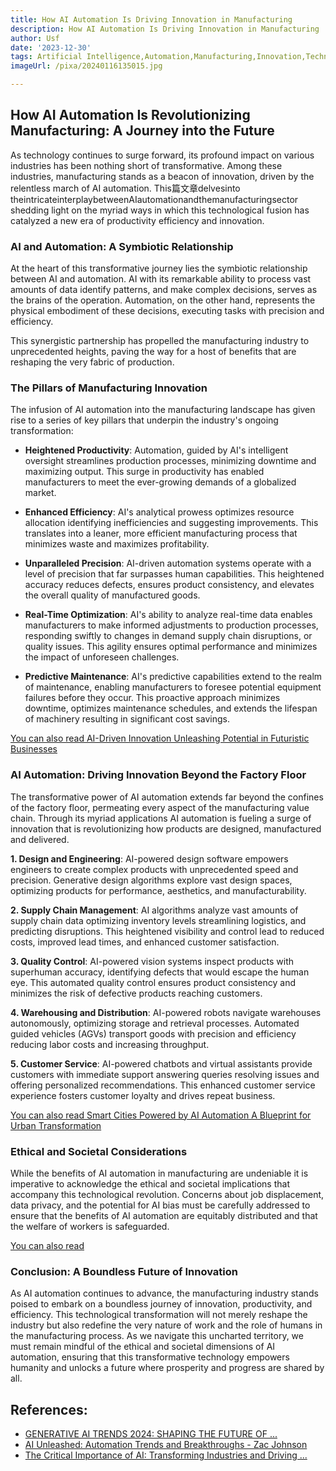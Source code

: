 ```yaml
---
title: How AI Automation Is Driving Innovation in Manufacturing
description: How AI Automation Is Driving Innovation in Manufacturing
author: Usf
date: '2023-12-30'
tags: Artificial Intelligence,Automation,Manufacturing,Innovation,Technology,Efficiency,Productivity,Growth
imageUrl: /pixa/20240116135015.jpg

---
```

## How AI Automation Is Revolutionizing Manufacturing: A  Journey  into the Future

As technology continues to  surge forward, its profound impact on various industries has been  nothing short of transformative. Among these industries, manufacturing  stands as a beacon of innovation, driven by the relentless march of AI automation. This篇文章delvesinto theintricateinterplaybetweenAIautomationandthemanufacturingsector shedding light on the myriad ways in which this technological fusion has catalyzed a  new era of productivity efficiency and innovation.

### AI and Automation: A Symbiotic Relationship

At the heart of this transformative journey lies the symbiotic relationship between AI and automation. AI with its  remarkable ability to process vast amounts of data identify patterns,  and  make complex decisions, serves as the brains of the operation. Automation, on the other hand, represents the physical embodiment of  these  decisions, executing tasks with precision and efficiency.

This synergistic partnership has propelled the manufacturing industry to unprecedented heights, paving the way for a host of benefits that are reshaping the very fabric of  production.

### The Pillars of Manufacturing Innovation

The infusion of AI automation into the manufacturing landscape has given rise to a series of key pillars that underpin the industry's ongoing transformation:

- **Heightened Productivity**: Automation,  guided by AI's intelligent oversight streamlines production processes, minimizing downtime and maximizing output.  This surge in productivity has enabled manufacturers  to meet the ever-growing demands of a globalized market.

- **Enhanced Efficiency**: AI's analytical prowess optimizes resource allocation identifying inefficiencies and suggesting improvements. This translates into a leaner, more  efficient manufacturing process that minimizes waste and maximizes  profitability.

- **Unparalleled Precision**: AI-driven automation systems operate with a level of precision that far surpasses human capabilities. This heightened accuracy reduces defects, ensures  product consistency, and elevates the  overall quality of manufactured  goods.

- **Real-Time Optimization**: AI's ability to analyze  real-time data enables manufacturers to make informed adjustments to production processes, responding swiftly to changes  in demand supply chain disruptions, or quality issues.  This agility ensures optimal  performance and minimizes the impact of unforeseen challenges.

- **Predictive Maintenance**: AI's  predictive capabilities extend to the realm of maintenance, enabling manufacturers  to foresee potential equipment failures before they occur. This proactive  approach minimizes downtime,  optimizes maintenance schedules, and extends the lifespan of machinery resulting in significant cost savings.

[You can also  read AI-Driven Innovation Unleashing Potential in  Futuristic  Businesses](AI-Driven%20Innovation%20Unleashing%20Potential%20in%20Futuristic%20Businesses)


### AI Automation: Driving Innovation Beyond the Factory Floor

The transformative power  of AI automation extends far beyond the confines of the factory floor, permeating every aspect of the manufacturing  value chain. Through its myriad  applications AI  automation  is fueling  a surge of innovation that  is revolutionizing how products are designed, manufactured and delivered.

**1. Design and  Engineering**: AI-powered design  software empowers engineers to create complex products with unprecedented speed and precision. Generative design algorithms explore vast design spaces, optimizing products for performance, aesthetics, and manufacturability.

**2. Supply Chain Management**: AI algorithms analyze vast amounts of supply chain data optimizing inventory levels  streamlining logistics, and predicting disruptions. This heightened visibility and control lead to reduced costs, improved lead times,  and  enhanced customer satisfaction.

**3. Quality Control**: AI-powered vision systems inspect products with superhuman accuracy, identifying  defects that would escape the human  eye.  This  automated quality control  ensures product consistency and minimizes the risk  of defective products reaching customers.

**4. Warehousing and Distribution**: AI-powered robots navigate warehouses autonomously, optimizing storage and retrieval processes.  Automated guided vehicles (AGVs) transport goods with precision and efficiency reducing labor costs and increasing throughput.

**5. Customer Service**: AI-powered chatbots and virtual assistants provide customers with immediate support answering queries resolving issues  and offering  personalized recommendations. This enhanced customer service experience  fosters customer loyalty and drives  repeat business.

[You can also read Smart Cities Powered by AI Automation A Blueprint for Urban Transformation](Smart%20Cities%20Powered%20by%20AI%20Automation%20A%20Blueprint%20for%20Urban%20Transformation)


### Ethical and Societal Considerations

While the benefits of  AI  automation in manufacturing are undeniable it is imperative to acknowledge the ethical and societal implications that accompany this technological  revolution.  Concerns about job displacement, data privacy, and the  potential for AI bias must be carefully addressed to ensure  that the benefits  of AI  automation  are equitably distributed  and that  the welfare of workers is safeguarded.

[You  can also read ]()


### Conclusion:  A Boundless Future of Innovation

As AI  automation continues  to advance, the manufacturing industry stands poised to embark on a boundless journey of innovation, productivity, and efficiency. This technological transformation will not merely reshape the industry but also redefine the very nature  of work and  the role of  humans in the manufacturing process.  As we navigate this uncharted territory, we must remain mindful of the ethical and societal dimensions  of AI automation, ensuring  that this transformative technology empowers humanity and unlocks a future where prosperity and progress are shared by all.

## References:
- [GENERATIVE AI TRENDS 2024: SHAPING THE FUTURE OF ...](https://www.linkedin.com/pulse/generative-ai-trends-2024-shaping-future-innovation-smartdev-llc--o1sgc)
- [AI Unleashed: Automation Trends and Breakthroughs - Zac Johnson](https://zacjohnson.com/artificial-intelligence-and-automation/)
- [The Critical Importance of AI: Transforming Industries and Driving ...](https://www.linkedin.com/pulse/critical-importance-ai-transforming-industries-driving-innovation)
